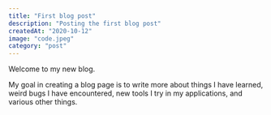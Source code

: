 ```yaml
---
title: "First blog post"
description: "Posting the first blog post"
createdAt: "2020-10-12"
image: "code.jpeg"
category: "post"
---
```

Welcome to my new blog.

My goal in creating a blog page is to write more about things I have learned, weird bugs I have encountered, new tools I try in my applications, and various other things.